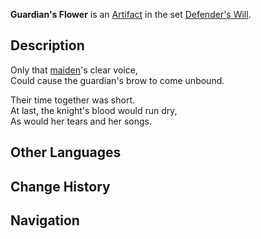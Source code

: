 {{Artifact Infobox
|image = Item Guardian's Flower.png
|set   = Defender's Will
|piece = Flower of Life
}}
{{Description|An iris that was cherished by the [[Rostam|Guardian]]. Unfortunately, the chance never came for it to be given to whom the Guardian loved.}}
'''Guardian's Flower''' is an [[Artifact]] in the set [[Defender's Will]].

==Description==
Only that [[Crimson Witch of Flame|maiden]]'s clear voice,<br />Could cause the guardian's brow to come unbound.

Their time together was short.<br />At last, the knight's blood would run dry,<br />As would her tears and her songs.

==Other Languages==
{{Other Languages
|en      = Guardian's Flower
|zhs     = 守护之花
|zhs_rm  = Shǒuhù zhī Huā
|zht     = 守護之花
|zht_rm  = Shǒuhù zhī Huā
|zh_tl   = Flower of Protection
|ja      = 守護の花
|ja_rm   = Shugo no Hana
|ja_tl   = Flower of Protection
|ko      = 수호의 꽃
|ko_rm   = 
|ko_tl   = 
|es      = Flor del Guardián
|es_tl   = Flower of the Guardian
|fr      = Fleur du Gardien
|fr_tl   = Flower of the Guardian
|ru      = Цветок защитника
|ru_tl   = 
|th      = Guardian's Flower
|vi      = Hoa Thủ Hộ
|vi_tl   = 
|de      = Wächterblume
|de_tl   = Guardian's Flower
|id      = Guardian's Flower
|pt      = Flor do Guarda
|pt_tl   = 
}}

==Change History==
{{Change History|1.0}}

==Navigation==
{{Artifact Set Navbox|Defender's Will}}
